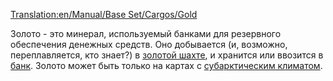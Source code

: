 [[Translation:en/Manual/Base Set/Cargos/Gold]]

{{ru/Manual/Base Set/Cargos/Груз| груз=Золото
| изображение=en/Manual/Base Set/Cargos/Gold.png
| производит=[[ru/Manual/Base Set/Industries/Золотая шахта|Золотая шахта]]
| принимает=[[ru/Manual/Base Set/Industries/Банк|Банк]]
}}
Золото - это минерал, используемый банками для резервного обеспечения денежных средств. Оно добывается (и, возможно, переплавляется, кто знает?) в [[ru/Manual/Base Set/Industries/Золотая шахта|золотой шахте]], и хранится или ввозится в [[ru/Manual/Base Set/Industries/Банк|банк]].
Золото может быть только на картах с [[ru/Manual/Климат|субарктическим климатом]].